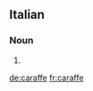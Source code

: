 ==Italian==

===Noun===
{{head|it|noun plural form|g=f}}

# {{plural of|caraffa|lang=it}}

[[de:caraffe]]
[[fr:caraffe]]